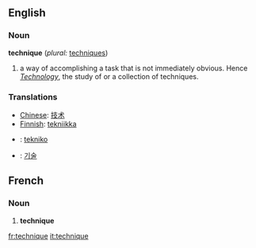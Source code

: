 ==English==

===Noun===
'''technique'''  (''plural:'' [[techniques]])
# a way of accomplishing a task that is not immediately obvious.  Hence ''[[Technology]]'', the study of or a collection of techniques.

===Translations===
*[[Chinese]]: [[技术]]
*[[Finnish]]: [[tekniikka]]
* {{io}} : [[tekniko]]
* {{ko}}: [[기술]]

==French==
===Noun===
# '''technique'''

[[fr:technique]]
[[it:technique]]